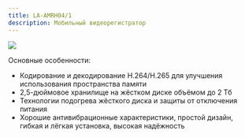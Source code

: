 ```yaml
---
title: LA-AMRH04/1
description: Мобильный видеорегистратор
---
```


![](/img/4x1-cutout.png)

Основные особенности:

* Кодирование и декодирование H.264/H.265 для улучшения использования пространства памяти
* 2,5-дюймовое хранилище на жёстком диске объёмом до 2 Тб
* Технологии подогрева жёсткого диска и защиты от отключения питания
* Хорошие антивибрационные характеристики, простой дизайн, гибкая и лёгкая установка, высокая надёжность
